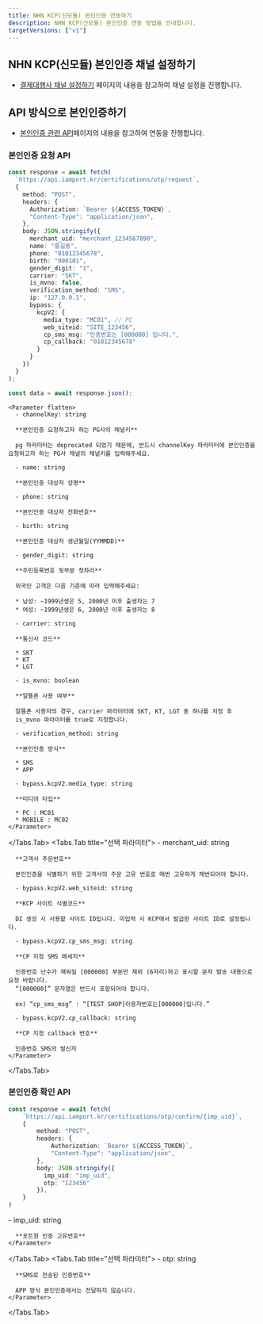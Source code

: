 ```yaml
---
title: NHN KCP(신모듈) 본인인증 연동하기
description: NHN KCP(신모듈) 본인인증 연동 방법을 안내합니다.
targetVersions: ["v1"]
---
```



## NHN KCP(신모듈) 본인인증 채널 설정하기

- [결제대행사 채널 설정하기](/opi/ko/integration/ready/readme#3-결제대행사-채널-설정하기) 페이지의 내용을 참고하여 채널 설정을 진행합니다.

## API 방식으로 본인인증하기

- [본인인증 관련 API](/api/rest-v1/certification?v=v1)페이지의 내용을 참고하여 연동을 진행합니다.

### 본인인증 요청 API

```ts title="server-side"
const response = await fetch(
  `https://api.iamport.kr/certifications/otp/request`,
  {
    method: "POST",
    headers: {
      Authorization: `Bearer ${ACCESS_TOKEN}`,
      "Content-Type": "application/json",
    },
    body: JSON.stringify({
      merchant_uid: "merchant_1234567890",
      name: "홍길동",
      phone: "01012345678",
      birth: "900101",
      gender_digit: "1",
      carrier: "SKT",
      is_mvno: false,
      verification_method: "SMS",
      ip: "127.0.0.1",
      bypass: {
        kcpV2: {
          media_type: "MC01", // PC
          web_siteid: "SITE_123456",
          cp_sms_msg: "인증번호는 [000000] 입니다.",
          cp_callback: "01012345678"
        }
      }
    })
  }
);

const data = await response.json();
```
<Tabs>
  <Tabs.Tab title="필수 파라미터">

    <Parameter flatten>
      - channelKey: string

      **본인인증 요청하고자 하는 PG사의 채널키**

      pg 파라미터는 deprecated 되었기 때문에, 반드시 channelKey 파라미터에 본인인증을 요청하고자 하는 PG사 채널의 채널키를 입력해주세요.

      - name: string

      **본인인증 대상자 성명**

      - phone: string

      **본인인증 대상자 전화번호**

      - birth: string

      **본인인증 대상자 생년월일(YYMMDD)**

      - gender_digit: string

      **주민등록번호 뒷부분 첫차리**

      외국인 고객은 다음 기준에 따라 입력해주세요:

      * 남성: ~1999년생은 5, 2000년 이후 출생자는 7
      * 여성: ~1999년생은 6, 2000년 이후 출생자는 8

      - carrier: string

      **통신사 코드**

      * SKT
      * KT
      * LGT

      - is_mvno: boolean

      **알뜰폰 사용 여부**

      알뜰폰 사용자의 경우, carrier 파라미터에 SKT, KT, LGT 중 하나를 지정 후
      is_mvno 파라미터를 true로 지정합니다.

      - verification_method: string

      **본인인증 방식**

      * SMS
      * APP

      - bypass.kcpV2.media_type: string

      **미디어 타입**

      * PC : MC01
      * MOBILE : MC02
    </Parameter>
  </Tabs.Tab>
  <Tabs.Tab title="선택 파라미터">
    <Parameter flatten>
      - merchant_uid: string

      **고객사 주문번호**

      본인인증을 식별하기 위한 고객사의 주문 고유 번호로 매번 고유하게 채번되어야 합니다.

      - bypass.kcpV2.web_siteid: string

      **KCP 사이트 식별코드**

      DI 생성 시 사용할 사이트 ID입니다. 미입력 시 KCP에서 발급한 사이트 ID로 설정됩니다.

      - bypass.kcpV2.cp_sms_msg: string

      **CP 지정 SMS 메세지**

      인증번호 난수가 채워질 [000000] 부분만 제외 (6자리)하고 표시할 문자 발송 내용으로 요청 바랍니다.
      “[000000]” 문자열은 반드시 포함되어야 합니다.

      ex) “cp_sms_msg” : “[TEST SHOP]이용자번호는[000000]입니다.”

      - bypass.kcpV2.cp_callback: string

      **CP 지정 callback 번호**

      인증번호 SMS의 발신자
    </Parameter>
  </Tabs.Tab>
</Tabs>



### 본인인증 확인 API

```ts title="sever-side"
const response = await fetch(
    `https://api.iamport.kr/certifications/otp/confirm/{imp_uid}`,
    {
        method: "POST",
        headers: {
            Authorization: `Bearer ${ACCESS_TOKEN}`,
            "Content-Type": "application/json",
        },
        body: JSON.stringify({
          imp_uid: "imp_uid",
          otp: "123456"
        }),
    }
)
```

<Tabs>
  <Tabs.Tab title="필수 파라미터">
    <Parameter flatten>
      - imp_uid: string

      **포트원 인증 고유번호**
    </Parameter>
  </Tabs.Tab>
  <Tabs.Tab title="선택 파라미터">
    <Parameter flatten>
      - otp: string

      **SMS로 전송된 인증번호**

      APP 방식 본인인증에서는 전달하지 않습니다.
    </Parameter>
  </Tabs.Tab>
</Tabs>
